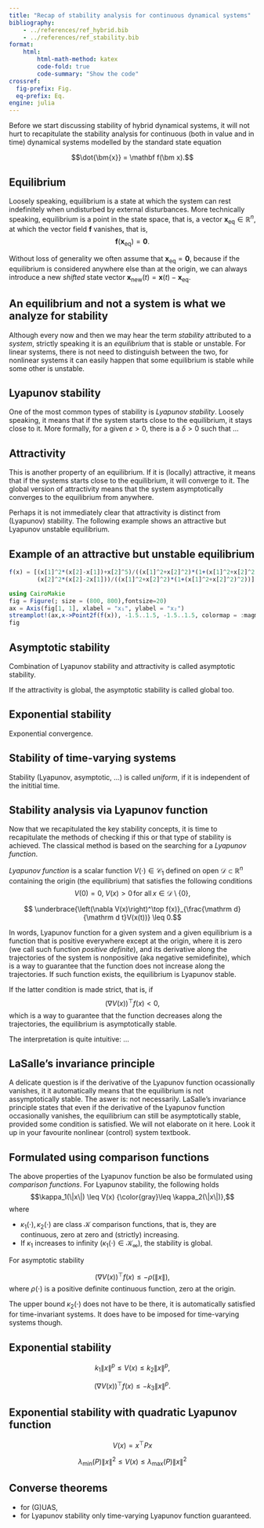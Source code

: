 ```yaml
---
title: "Recap of stability analysis for continuous dynamical systems"
bibliography: 
    - ../references/ref_hybrid.bib
    - ../references/ref_stability.bib
format:
    html:
        html-math-method: katex
        code-fold: true
        code-summary: "Show the code"
crossref:
  fig-prefix: Fig. 
  eq-prefix: Eq.
engine: julia
---
```


Before we start discussing stability of hybrid dynamical systems, it will not hurt to recapitulate the stability analysis for continuous (both in value and in time) dynamical systems modelled by the standard state equation 

$$\dot{\bm{x}} = \mathbf f(\bm x).$$

## Equilibrium 

Loosely speaking, equilibrium is a state at which the system can rest indefinitely when undisturbed by external disturbances. More technically speaking, equilibrium is a point in the state space, that is, a vector $\bm x_\mathrm{eq}\in \mathbb R^n$, at which the vector field $\mathbf f$ vanishes, that is,  
$$\mathbf f(\bm x_\mathrm{eq}) = \mathbf 0.$$

Without loss of generality we often assume that $\bm x_\mathrm{eq} = \mathbf 0$, because if the equilibrium is considered anywhere else than at the origin, we can always introduce a new *shifted* state vector $\bm x_\mathrm{new}(t) = \bm x(t) - \bm x_\mathrm{eq}$.

:::{.callout-caution}
## An equilibrium and not a system is what we analyze for stability
Although every now and then we may hear the term *stability* attributed to a *system*, strictly speaking it is an *equilibrium* that is stable or unstable. For linear systems, there is not need to distinguish between the two, for nonlinear systems it can easily happen that some equilibrium is stable while some other is unstable.
:::


## Lyapunov stability 

One of the most common types of stability is *Lyapunov stability*. Loosely speaking, it means that if the system starts close to the equilibrium, it stays close to it. More formally,  for a given $\varepsilon>0$, there is a $\delta>0$ such that ...

## Attractivity

This is another property of an equilibrium. If it is (locally) attractive, it means that if the systems starts close to the equilibrium, it will converge to it. The global version of attractivity means that the system asymptotically converges to the equilibrium from anywhere. 

Perhaps it is not immediately clear that attractivity is distinct from (Lyapunov) stability. The following example shows an attractive but Lyapunov unstable equilibrium.

::: {#exm-attractive-unstable}
## Example of an attractive but unstable equilibrium
``` julia
f(x) = [(x[1]^2*(x[2]-x[1])+x[2]^5)/((x[1]^2+x[2]^2)*(1+(x[1]^2+x[2]^2)^2)); 
        (x[2]^2*(x[2]-2x[1]))/((x[1]^2+x[2]^2)*(1+(x[1]^2+x[2]^2)^2))]

using CairoMakie
fig = Figure(; size = (800, 800),fontsize=20)
ax = Axis(fig[1, 1], xlabel = "x₁", ylabel = "x₂")
streamplot!(ax,x->Point2f(f(x)), -1.5..1.5, -1.5..1.5, colormap = :magma)
fig
```
:::

## Asymptotic stability

Combination of Lyapunov stability and attractivity is called asymptotic stability.

If the attractivity is global, the asymptotic stability is called global too.

## Exponential stability 

Exponential convergence.

## Stability of time-varying systems

Stability (Lyapunov, asymptotic, ...) is called *uniform*, if it is independent of the inititial time.

## Stability analysis via Lyapunov function

Now that we recapitulated the key stability concepts, it is time to recapitulate the methods of checking if this or that type of stability is achieved. The classical method is based on the searching for a *Lyapunov function*.

*Lyapunov function* is a scalar function $V(\cdot)\in\mathcal{C}_1$ defined on open $\mathcal{D}\subset \mathbb{R}^n$ containing the origin (the equilibrium) that satisfies the following conditions
$$V(0) = 0, \; V(x) > 0\, \text{for all}\, x\in \mathcal{D}\setminus \{0\}, $$

$$ \underbrace{\left(\nabla V(x)\right)^\top f(x)}_{\frac{\mathrm d}{\mathrm d t}V(x(t))} \leq 0.$$

In words, Lyapunov function for a given system and a given equilibrium is a function that is positive everywhere except at the origin, where it is zero (we call such function *positive definite*), and its derivative along the trajectories of the system is nonpositive (aka negative semidefinite), which is a way to guarantee that the function does not increase along the trajectories. If such function exists, the equilibrium is Lyapunov stable.

If the latter condition is made strict, that is, if 
$$\left(\nabla V(x)\right)^\top f(x) < 0,$$
which is a way to guarantee that the function decreases along the trajectories, the equilibrium is asymptotically stable.

The interpretation is quite intuitive: ...

## LaSalle's invariance principle

A delicate question is if the derivative of the Lyapunov function ocassionally vanishes, it it automatically means that the equilibrium is not assymptotically stable. The aswer is: not necessarily. LaSalle's invariance principle states that even if the derivative of the Lyapunov function occasionally vanishes, the equilibrium can still be asymptotically stable, provided some condition is satisfied. We will not elaborate on it here. Look it up in your favourite nonlinear (control) system textbook. 

## Formulated using comparison functions

The above properties of the Lyapunov function be also be formulated using *comparison functions*. For Lyapunov stability, the following holds
$$\kappa_1(\|x\|) \leq V(x) {\color{gray}\leq \kappa_2(\|x\|)},$$
where 

- $\kappa_1(\cdot), \kappa_2(\cdot)$ are class $\mathcal{K}$ comparison functions, that is, they are continuous, zero at zero and (strictly) increasing. 
- If $\kappa_1$ increases to infinity ($\kappa_1(\cdot)\in\mathcal{K}_\infty$), the stability is global.

For asymptotic stability 

$$\left(\nabla V(x)\right)^\top f(x) \leq -\rho(\|x\|),$$
where $\rho(\cdot)$ is a positive definite continuous function, zero at the origin.

::: {.notes}
The upper bound $\kappa_2(\cdot)$ does not have to be there, it is automatically satisfied for time-invariant systems. It does have to be imposed for time-varying systems though.
:::

## Exponential stability

$$k_1 \|x\|^p \leq V(x) \leq k_2 \|x\|^p,$$

$$\left(\nabla V(x)\right)^\top f(x) \leq -k_3 \|x\|^p.$$

## Exponential stability with quadratic Lyapunov function

$$
V(x) = x^\top P x
$$

$$\lambda_{\min} (P) \|x\|^2 \leq V(x) \leq \lambda_{\max} (P) \|x\|^2$$

## Converse theorems

- for (G)UAS,
- for Lyapunov stability only time-varying Lyapunov function guaranteed.